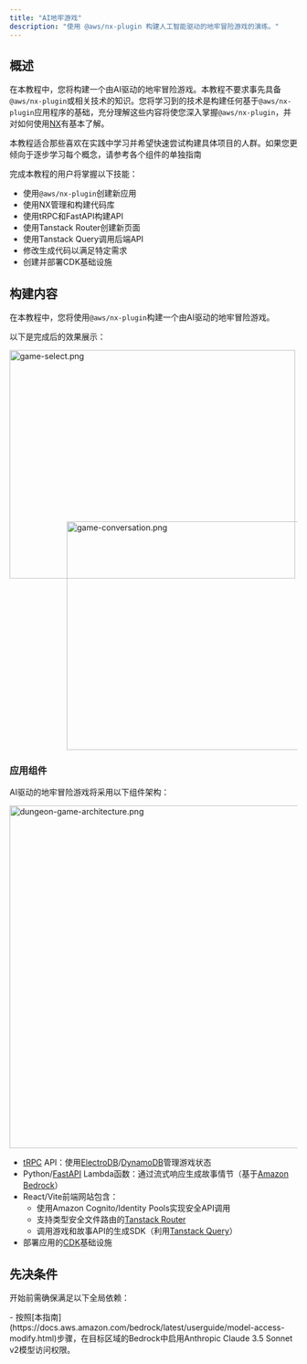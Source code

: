 ```yaml
---
title: "AI地牢游戏"
description: "使用 @aws/nx-plugin 构建人工智能驱动的地牢冒险游戏的演练。"
---
```





## 概述

在本教程中，您将构建一个由AI驱动的地牢冒险游戏。本教程不要求事先具备`@aws/nx-plugin`或相关技术的知识。您将学习到的技术是构建任何基于`@aws/nx-plugin`应用程序的基础，充分理解这些内容将使您深入掌握`@aws/nx-plugin`，并对如何使用[NX](https://nx.dev/)有基本了解。

<Aside>本教程适合那些喜欢在实践中学习并希望快速尝试构建具体项目的人群。如果您更倾向于逐步学习每个概念，请参考各个组件的单独指南</Aside>

完成本教程的用户将掌握以下技能：
- 使用`@aws/nx-plugin`创建新应用
- 使用NX管理和构建代码库
- 使用tRPC和FastAPI构建API
- 使用Tanstack Router创建新页面
- 使用Tanstack Query调用后端API
- 修改生成代码以满足特定需求
- 创建并部署CDK基础设施

## 构建内容

在本教程中，您将使用`@aws/nx-plugin`构建一个由AI驱动的地牢冒险游戏。

以下是完成后的效果展示：

<Image src={gameSelectPng} alt="game-select.png" width="500" height="400" />
<div style="margin-top: -100px; margin-left: 100px;">
<Image src={gameConversationPng} alt="game-conversation.png" width="500" height="400" />
</div>

### 应用组件

AI驱动的地牢冒险游戏将采用以下组件架构：

<Image class="white-bg" src={dungeonAdventureArchitecturePng} alt="dungeon-game-architecture.png" width="800" height="600" />

- [tRPC](https://trpc.io/) API：使用[ElectroDB](https://electrodb.dev/)/[DynamoDB](https://aws.amazon.com/dynamodb/)管理游戏状态
- Python/[FastAPI](https://fastapi.tiangolo.com/) Lambda函数：通过流式响应生成故事情节（基于[Amazon Bedrock](https://aws.amazon.com/bedrock/)）
- React/Vite前端网站包含：
  - 使用Amazon Cognito/Identity Pools实现安全API调用
  - 支持类型安全文件路由的[Tanstack Router](https://tanstack.com/router/latest)
  - 调用游戏和故事API的生成SDK（利用[Tanstack Query](https://tanstack.com/query/latest)）
- 部署应用的[CDK](https://docs.aws.amazon.com/cdk/v2/guide/home.html)基础设施

## 先决条件

开始前需确保满足以下全局依赖：

<Prerequisites />
- 按照[本指南](https://docs.aws.amazon.com/bedrock/latest/userguide/model-access-modify.html)步骤，在目标区域的Bedrock中启用Anthropic Claude 3.5 Sonnet v2模型访问权限。